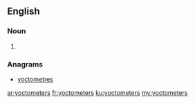==English==

===Noun===
{{head|en|plural}}

# {{plural of|yoctometer|lang=en|nocat=1}}

===Anagrams===
* [[yoctometres#English|yoctometres]]

[[ar:yoctometers]]
[[fr:yoctometers]]
[[ku:yoctometers]]
[[my:yoctometers]]